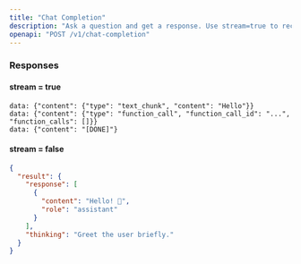 ```yaml
---
title: "Chat Completion"
description: "Ask a question and get a response. Use stream=true to receive an SSE stream, or stream=false for a single JSON response."
openapi: "POST /v1/chat-completion"
---
```


### Responses

#### stream = true

```text
data: {"content": {"type": "text_chunk", "content": "Hello"}}
data: {"content": {"type": "function_call", "function_call_id": "...", "function_calls": []}}
data: {"content": "[DONE]"}
```

#### stream = false

```json
{
  "result": {
    "response": [
      {
        "content": "Hello! 👋",
        "role": "assistant"
      }
    ],
    "thinking": "Greet the user briefly."
  }
}
```

